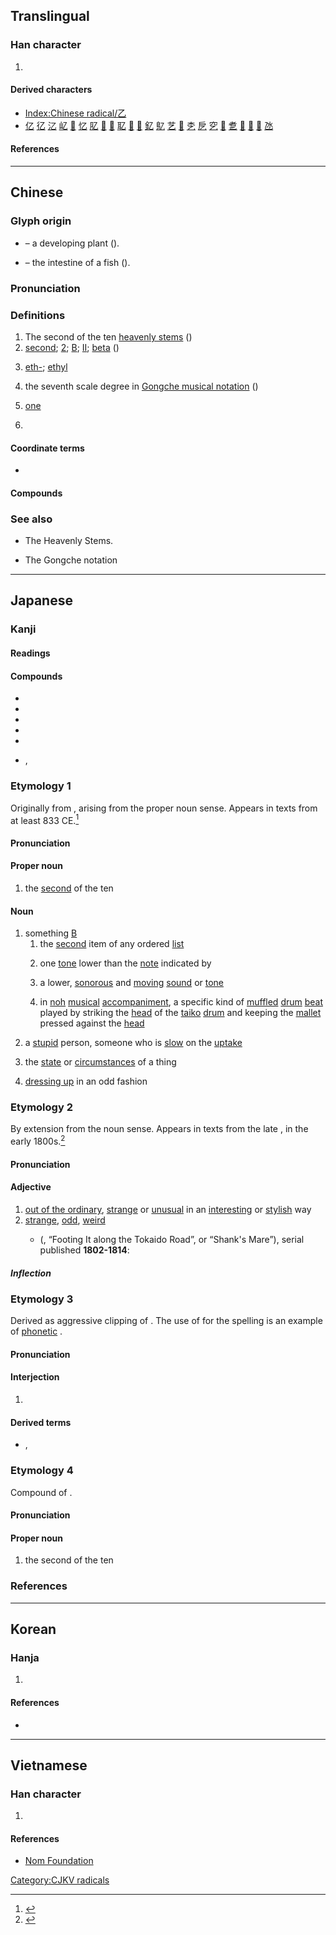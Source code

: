 {{also|之|Z}}
{{character info/new}}
==Translingual==
{{stroke order|type=animate}}

===Han character===
{{Han char|rn=5|rad=乙|as=00|sn=1|four=17710|canj=NU}}

# {{mul-kangxi radical-def}}

====Derived characters====
* [[Index:Chinese radical/乙]]
* [[亿]] [[𢒼]] [[㲸]] [[𡴭]] [[𢩧]] [[忆]] [[肊]] [[𣎷]] [[𥝎]] [[䎲]] [[𦨇]] [[𧈝]] [[釔]] [[鳦]] [[艺]] [[𡴯]] [[朰]] [[戹]] [[穵]] [[𩁶]] [[乽]] [[𪐘]] [[𤴥]] [[𥘆]] [[氹]]

====References====
{{Han ref|kx=0083.150|dkj=00161|dj=0167.070|hdz=10047.040|uh=4E59}}

----

==Chinese==
{{zh-forms}}

===Glyph origin===
{{Han etym}}

* {{liushu|p}} – a developing plant (''{{w|Shuowen}}'').
* {{liushu|p}} – the intestine of a fish (''{{w|Erya}}'').

===Pronunciation===
{{zh-pron
|m=yǐ
|m-s=
|c=jyut3,jyut6
|c-t=
|g=
|h=pfs=yet
|j=
|mb=ĭ
|md=
|mn=it
|mn-t=ig4
|w=4iq
|x=
|mc=y
|oc=y
|cat=n,pn,num
}}

===Definitions===
{{zh-hanzi}}

# The second of the ten [[heavenly stem]]s ({{zh-l|天干}})
# [[second]]; [[2]]; [[B]]; [[II]]; [[beta]] ({{non-gloss definition|used for unnamed people or objects, to enumerate headings in a list, for grades, etc.}})
#: {{zh-x|路人 甲 和 路人 乙|passerby A and passerby '''B'''}}
#: {{zh-x|他 法語 成績 得 了 乙。|He got a '''B''' in French.}}
#: {{zh-x|乙肝|hepatitis '''B'''}}
# {{lb|zh|chemistry}} [[eth-]]; [[ethyl]]
#: {{zh-x|乙烷|'''eth'''ane}}
# the seventh scale degree in [[w:Gongche_notation|Gongche musical notation]] ({{zh-l|工尺譜}})
# {{lb|zh|literary|formal}} [[one]]
#: {{zh-x|（公文）……加 乙 份。|(In official letters) …added '''one''' copy.}}
# {{surname|zh}}

====Coordinate terms====
* {{list:heavenly stems/zh}}

====Compounds====
{{zh-der|三氯乙烷|乙醇|太乙神針|乙烷|乙覽|圖乙|左乙|小乙|太乙|三氯乙烯|乙酸|乙炔|塗乙|太乙數|勾乙|乙醚|乙等特考|乙烯|氯乙烯|某乙|甲乙|鳧乙|聚乙烯|苯乙烯|越鳧楚乙|聚苯乙烯}}

===See also===
* {{zh-l|天干}} The Heavenly Stems.
* {{zh-l|工尺譜}} The Gongche notation

{{zh-cat|Intermediate}}

----

==Japanese==

===Kanji===
{{ja-kanji|grade=c|rs=乙00}}

====Readings====
{{ja-readings
|goon=おつ, おち
|kanon=いつ
|kun=きのと-, おと-
}}

====Compounds====
{{der-top|Compounds}}
* {{ja-r|乙%子|おと%ご}}
* {{ja-r|乙%種|おつ%しゅ}}
* {{ja-r|乙%巡|おつ%じゅん}}
* {{ja-r|乙%女|おと%め}}
* {{ja-r|乙%姫|おと%ひめ}}
* {{ja-r|乙%夜|いつ%や}}, {{ja-r|乙%夜|おつ%や}}
{{der-bottom}}

===Etymology 1===
{{ja-kanjitab|おつ|yomi=o}}

Originally from {{der|ja|ltc|sort=おつ|-}} {{ltc-l|乙}}, arising from the proper noun sense.  Appears in texts from at least 833 CE.<ref name="KDJ">{{R:Kokugo Dai Jiten}}</ref>

====Pronunciation====
{{ja-pron|yomi=goon|おつ|acc=1|acc_ref=DJR}}

====Proper noun====
{{wp|lang=ja}}
{{ja-pos|proper|おつ}}

# the [[second]] of the ten {{w|Celestial Stems}}

====Noun====
{{ja-noun|おつ}}

# something [[B]]
## the [[second]] item of any ordered [[list]]
## {{lb|ja|sort=おつ|music}} one [[tone]] lower than the [[note]] indicated by {{m|ja|甲|tr=kō||something A}}
## {{lb|ja|sort=おつ|by extension from the musical sense}} a lower, [[sonorous]] and [[moving]] [[sound]] or [[tone]]
## {{lb|ja|sort=おつ|noh|_|theatre}} in [[noh]] [[musical]] [[accompaniment]], a specific kind of [[muffled]] [[drum]] [[beat]] played by striking the [[head]] of the [[taiko]] [[drum]] and keeping the [[mallet]] pressed against the [[head]]
# {{lb|ja|sort=おつ|Kansai|_|dialect|slang}} a [[stupid]] person, someone who is [[slow]] on the [[uptake]]
# {{lb|ja|sort=おつ|rare|possibly|_|archaic}} the [[state]] or [[circumstances]] of a thing
# {{lb|ja|sort=おつ|rare|possibly|_|archaic}} [[dressing up]] in an odd fashion

===Etymology 2===
{{ja-kanjitab|おつ|yomi=o}}

By extension from the {{m|en|moving}} {{m|en|tone}} noun sense.  Appears in texts from the late {{w|Edo period}}, in the early 1800s.<ref name="KDJ">{{R:Kokugo Dai Jiten}}</ref>

====Pronunciation====
{{ja-pron|yomi=goon|おつ|acc=0|acc_ref=DJR}}

====Adjective====
{{ja-adj|infl=na|おつ}}

# [[out of the ordinary]], [[strange]] or [[unusual]] in an [[interesting]] or [[stylish]] way
# [[strange]], [[odd]], [[weird]]
#* {{w|:ja:東海道中膝栗毛}} (''{{w|Tōkaidōchū Hizakurige}}'', “Footing It along the Tokaido Road”, or “Shank's Mare”), serial published '''1802-1814''':
#*: {{ja-usex|ヲヤ弥%次さん、'''おつ'''な手つきをしておめへ何をする|ヲヤ や%じ-さん、 '''おつ''' な てつき を して おめへ なに を する|rom=Oya Yaji-san, '''otsu''' na tetsuki o shite omē nani o suru|Oy, Yaji, what do you think you're doing with your '''weird''' way of using your hands?}}

=====Inflection=====
{{ja-na|おつ}}

===Etymology 3===
{{ja-kanjitab|yomi=o|おつ}}

Derived as aggressive clipping of {{m|ja|お疲れ様です|tr=otsukaresama desu|lit=that's honorable exhaustion (from hard work)|pos=used as a kind of greeting at work}}.  The use of {{lang|ja|乙}} for the spelling is an example of [[phonetic]] {{ja-ateji|sort=おつ}}.

====Pronunciation====
{{ja-pron|yomi=goon|おつ}}

====Interjection====
{{ja-pos|おつ|interjection}}

# {{lb|ja|internet slang}} {{clipping of|ja|sort=おつ|お疲れ様です|tr=otsukaresama desu}}

====Derived terms====
* {{ja-r|うp%乙|うp%おつ}}, {{ja-r|うぽつ}}

===Etymology 4===
{{ja-kanjitab|きのと|yomi=k}}

Compound of {{com|ja|sort=きのと|木|tr1=Ki|t1={{w|Wood (Wu Xing)|Wood}}|pos1=one of the {{w|Wu Xing|Five Elements}}|の|tr2=no|pos2=attributive marker|弟|tr3=oto|t3=[[younger brother]]}}.

====Pronunciation====
{{ja-pron|yomi=k|きのと|acc=2|acc_ref=DJR}}

====Proper noun====
{{ja-pos|proper|きのと}}

# the second of the ten {{w|Celestial stem|Heavenly Stems}}

===References===
<references/>

{{topics|ja|Heavenly Stems|sort=おつ}}

----

==Korean==

===Hanja===
{{ko-hanja|hangeul=을|rv=eul|mr=ŭl|eumhun=새|ehrv=sae|ehmr=sae|ehy=}}

# {{rfdef|ko|sort=乙00}}

====References====
* {{Hanja ref|nav=10977}}

[[Category:CJKV radicals]]

----

==Vietnamese==

===Han character===
{{vi-readings|reading=[[ất]], [[át]], [[ắc]], [[ắt]], [[hắt]], [[ặc]], [[lớt]]|rs=乙00}}

# {{rfdef|vi|sort=乙00}}

====References====
* [http://nomfoundation.org/common/nom_details.php?codepoint=4e59 Nom Foundation]